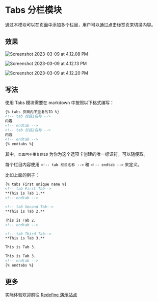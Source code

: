 # Tabs 分栏模块

通过本模块可以在页面中添加多个栏目，用户可以通过点击标签页来切换内容。

## 效果

![Screenshot 2023-03-09 at 4.12.08 PM](https://evan.beee.top/img/2023/03/09/fc47a7622a37ae92d002a73ef5dcff25.png)

![Screenshot 2023-03-09 at 4.12.13 PM](https://evan.beee.top/img/2023/03/09/04e2f0ab8aee451717563e05ac252eb8.png)

![Screenshot 2023-03-09 at 4.12.20 PM](https://evan.beee.top/img/2023/03/09/8c65c7d00f3046d791fe2c0c647ceaef.png)

## 写法

使用 Tabs 模块需要在 markdown 中按照以下格式编写：

```markdown
{% tabs 页面内不重复的ID %}
<!-- tab 栏目1名称 -->
内容
<!-- endtab -->
<!-- tab 栏目2名称 -->
内容
<!-- endtab -->
{% endtabs %}
```

其中，`页面内不重复的ID` 为你为这个选项卡创建的唯一标识符，可以随便取。

每个栏目内容使用 `<!-- tab 栏目名称 -->` 和 `<!-- endtab -->` 来定义。

比如上面的例子：

```markdown
{% tabs First unique name %}
<!-- tab First Tab-->
**This is Tab 1.**
<!-- endtab -->

<!-- tab Second Tab-->
**This is Tab 2.**

This is Tab 2.
<!-- endtab -->

<!-- tab Third Tab-->
**This is Tab 3.**

This is Tab 3.

This is Tab 3.
<!-- endtab -->
{% endtabs %}
```

## 更多

实际体验欢迎前往 [Redefine 演示站点](https://redefine.ohevan.com/2022/10/02/theme-demo/)
